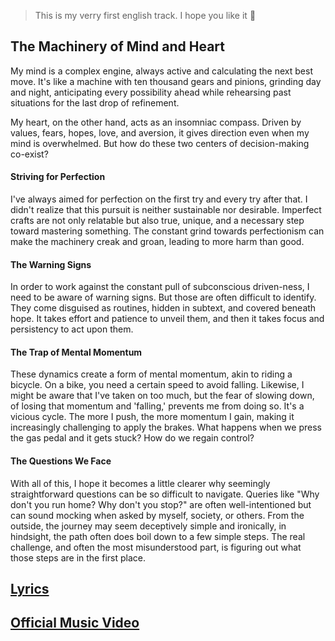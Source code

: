 > This is my verry first english track. I hope you like it 🤗

## The Machinery of Mind and Heart

My mind is a complex engine, always active and calculating the next best move. It's like a machine with ten thousand gears and pinions, grinding day and night, anticipating every possibility ahead while rehearsing past situations for the last drop of refinement.

My heart, on the other hand, acts as an insomniac compass. Driven by values, fears, hopes, love, and aversion, it gives direction even when my mind is overwhelmed. But how do these two centers of decision-making co-exist?

#### Striving for Perfection

I've always aimed for perfection on the first try and every try after that. I didn't realize that this pursuit is neither sustainable nor desirable. Imperfect crafts are not only relatable but also true, unique, and a necessary step toward mastering something. The constant grind towards perfectionism can make the machinery creak and groan, leading to more harm than good.

#### The Warning Signs

In order to work against the constant pull of subconscious driven-ness, I need to be aware of warning signs. But those are often difficult to identify. They come disguised as routines, hidden in subtext, and covered beneath hope. It takes effort and patience to unveil them, and then it takes focus and persistency to act upon them.

#### The Trap of Mental Momentum

These dynamics create a form of mental momentum, akin to riding a bicycle. On a bike, you need a certain speed to avoid falling. Likewise, I might be aware that I've taken on too much, but the fear of slowing down, of losing that momentum and 'falling,' prevents me from doing so. It's a vicious cycle. The more I push, the more momentum I gain, making it increasingly challenging to apply the brakes. What happens when we press the gas pedal and it gets stuck? How do we regain control?

#### The Questions We Face

With all of this, I hope it becomes a little clearer why seemingly straightforward questions can be so difficult to navigate. Queries like "Why don't you run home? Why don't you stop?" are often well-intentioned but can sound mocking when asked by myself, society, or others. From the outside, the journey may seem deceptively simple and ironically, in hindsight, the path often does boil down to a few simple steps. The real challenge, and often the most misunderstood part, is figuring out what those steps are in the first place.

## [Lyrics](/song/yunorun)

## [Official Music Video](https://www.youtube.com/watch?v=6jG7TG1TUQ4)
